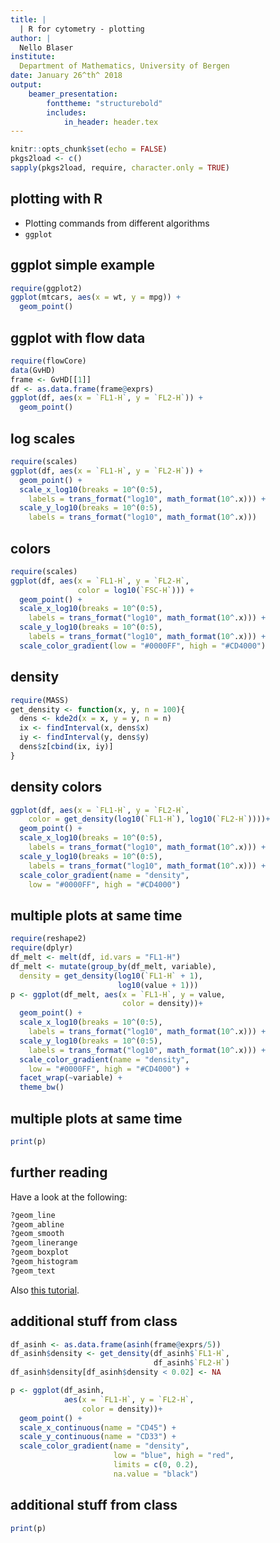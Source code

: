 ```yaml
---
title: | 
  | R for cytometry - plotting
author: |
  Nello Blaser
institute:
  Department of Mathematics, University of Bergen
date: January 26^th^ 2018
output: 
    beamer_presentation:
        fonttheme: "structurebold"
        includes:
            in_header: header.tex
---
```


```r
knitr::opts_chunk$set(echo = FALSE)
pkgs2load <- c()
sapply(pkgs2load, require, character.only = TRUE)
```


## plotting with R
- Plotting commands from different algorithms \vspace{8pt}
- `ggplot` \vspace{8pt}

## ggplot simple example
```r
require(ggplot2)
ggplot(mtcars, aes(x = wt, y = mpg)) + 
  geom_point()
```

## ggplot with flow data
```r
require(flowCore)
data(GvHD)
frame <- GvHD[[1]]
df <- as.data.frame(frame@exprs)
ggplot(df, aes(x = `FL1-H`, y = `FL2-H`)) + 
  geom_point()
```

## log scales
```r
require(scales)
ggplot(df, aes(x = `FL1-H`, y = `FL2-H`)) + 
  geom_point() + 
  scale_x_log10(breaks = 10^(0:5), 
    labels = trans_format("log10", math_format(10^.x))) + 
  scale_y_log10(breaks = 10^(0:5), 
    labels = trans_format("log10", math_format(10^.x)))
```

## colors
```r
require(scales)
ggplot(df, aes(x = `FL1-H`, y = `FL2-H`, 
               color = log10(`FSC-H`))) + 
  geom_point() + 
  scale_x_log10(breaks = 10^(0:5), 
    labels = trans_format("log10", math_format(10^.x))) + 
  scale_y_log10(breaks = 10^(0:5), 
    labels = trans_format("log10", math_format(10^.x))) + 
  scale_color_gradient(low = "#0000FF", high = "#CD4000")
```

## density
```r
require(MASS)
get_density <- function(x, y, n = 100){
  dens <- kde2d(x = x, y = y, n = n)
  ix <- findInterval(x, dens$x)
  iy <- findInterval(y, dens$y)
  dens$z[cbind(ix, iy)]
}
```

## density colors
```r
ggplot(df, aes(x = `FL1-H`, y = `FL2-H`, 
    color = get_density(log10(`FL1-H`), log10(`FL2-H`))))+ 
  geom_point() + 
  scale_x_log10(breaks = 10^(0:5), 
    labels = trans_format("log10", math_format(10^.x))) + 
  scale_y_log10(breaks = 10^(0:5), 
    labels = trans_format("log10", math_format(10^.x))) + 
  scale_color_gradient(name = "density",
    low = "#0000FF", high = "#CD4000")
```

## multiple plots at same time
```r
require(reshape2)
require(dplyr)
df_melt <- melt(df, id.vars = "FL1-H")
df_melt <- mutate(group_by(df_melt, variable), 
  density = get_density(log10(`FL1-H` + 1), 
                        log10(value + 1)))
p <- ggplot(df_melt, aes(x = `FL1-H`, y = value, 
                         color = density))+ 
  geom_point() + 
  scale_x_log10(breaks = 10^(0:5), 
    labels = trans_format("log10", math_format(10^.x))) + 
  scale_y_log10(breaks = 10^(0:5), 
    labels = trans_format("log10", math_format(10^.x))) + 
  scale_color_gradient(name = "density",
    low = "#0000FF", high = "#CD4000") + 
  facet_wrap(~variable) + 
  theme_bw()
```

## multiple plots at same time
```r
print(p)
```

## further reading
Have a look at the following: 

```r
?geom_line
?geom_abline
?geom_smooth
?geom_linerange
?geom_boxplot
?geom_histogram
?geom_text
```

Also [this tutorial](tutorials.iq.harvard.edu/R/Rgraphics/Rgraphics.html).

## additional stuff from class
```r
df_asinh <- as.data.frame(asinh(frame@exprs/5))
df_asinh$density <- get_density(df_asinh$`FL1-H`, 
                                df_asinh$`FL2-H`)
df_asinh$density[df_asinh$density < 0.02] <- NA 

p <- ggplot(df_asinh, 
            aes(x = `FL1-H`, y = `FL2-H`, 
                color = density))+ 
  geom_point() + 
  scale_x_continuous(name = "CD45") +
  scale_y_continuous(name = "CD33") +
  scale_color_gradient(name = "density",
                       low = "blue", high = "red", 
                       limits = c(0, 0.2), 
                       na.value = "black")
```

## additional stuff from class
```r
print(p)
```
